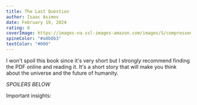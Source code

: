```yaml
---
title: The Last Question
author: Isaac Asimov
date: February 19, 2024
rating: 8
coverImage: https://images-na.ssl-images-amazon.com/images/S/compressed.photo.goodreads.com/books/1375886757i/18299452.jpg 
spineColor: "#a8b0b3"
textColor: "#000"
---
```

I won't spoil this book since it's very short but I strongly recommend finding the PDF online and reading it. It's a short story that will make you think about the universe and the future of humanity.


*SPOILERS BELOW* 

Important insights:

    